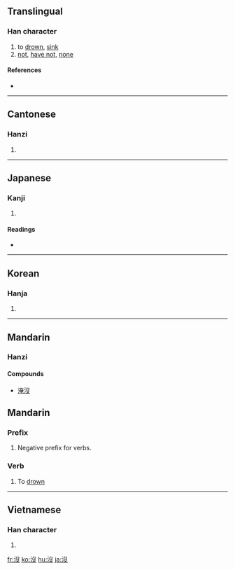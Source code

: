 {{also|没}}
==Translingual==
{{stroke order|type=animate}}

===Han character===
{{Han char|rn=85|rad=水|as=04|sn=7|four=3714<sub>7</sub>|canj=水弓水 (ENE)}}

# to [[drown]], [[sink]]
# [[not]], [[have not]], [[none]]

====References====
* {{Han ref|kx=0611.100|dkj=17204|dj=1004.030|hdz=31571.020|uh=6C92|ud=27794|bh=A853|bd=43091}}

----

==Cantonese==

===Hanzi===
{{yue-hanzi|jyut=|y=mut6|sim=没}}

# {{defn|Cantonese}}

----

==Japanese==

===Kanji===
{{ja-kanji|grade=|rs=水04}}

# {{defn|Japanese}}

====Readings====
* {{ja-readings|on=[[ぼつ]] (botsu), [[ばい]] (bai), [[ば]] (ba)|kun=[[しずむ]] (shizumu), [[おわる]] (owaru), [[しぬ]] (shinu)}}

----

==Korean==

===Hanja===
{{ko-hanja|hangeul=몰|eumhun=|rv=mol|mr=mol|y=mol}}

# {{defn|Korean}}

----

==Mandarin==

===Hanzi===
{{cmn-hanzi|sim=没|pin=[[méi]] ([[mei2]])|wg=mei<sup>2</sup>}}

====Compounds====
* [[淹沒]]

==Mandarin==
===Prefix===
{{cmn-pref|t|pin=méi|pint=mei2|sim=没|rs=水04}}

# Negative prefix for verbs.

===Verb===
{{cmn-verb|t|pin=mò|pint=mo4|sim=没|rs=水04}}

# To [[drown]]

----

==Vietnamese==

===Han character===
{{vi-hantu|một}}

# {{defn|Vietnamese}}

[[fr:沒]]
[[ko:沒]]
[[hu:沒]]
[[ja:沒]]